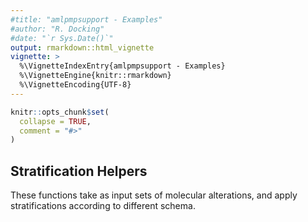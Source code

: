 ```yaml
---
#title: "amlpmpsupport - Examples"
#author: "R. Docking"
#date: "`r Sys.Date()`"
output: rmarkdown::html_vignette
vignette: >
  %\VignetteIndexEntry{amlpmpsupport - Examples}
  %\VignetteEngine{knitr::rmarkdown}
  %\VignetteEncoding{UTF-8}
---
```


```r
knitr::opts_chunk$set(
  collapse = TRUE,
  comment = "#>"
)
```

## Stratification Helpers

These functions take as input sets of molecular alterations, and apply stratifications according to different schema. 


